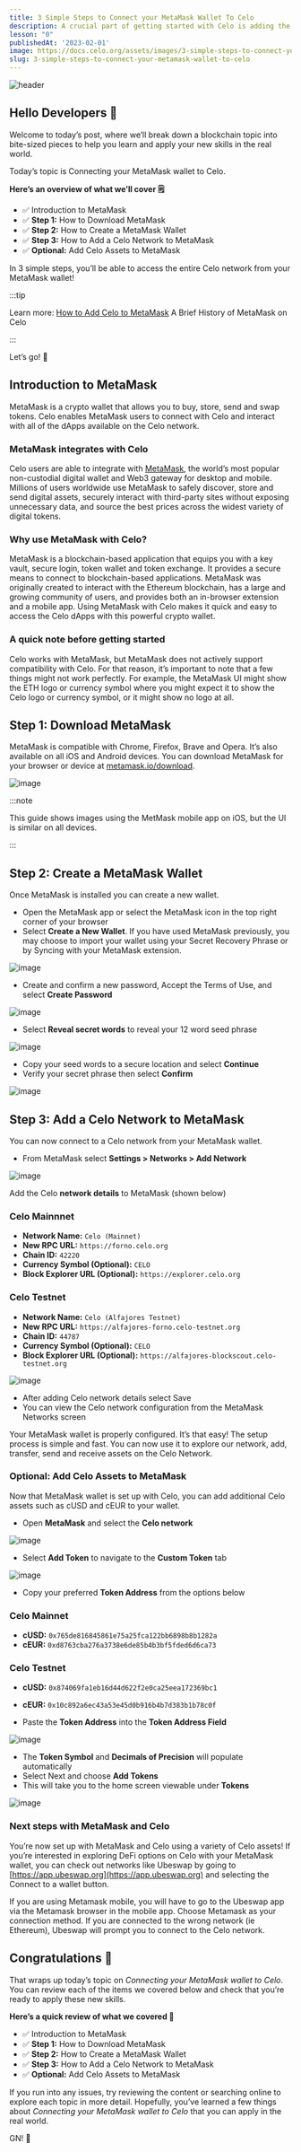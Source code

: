 ```yaml
---
title: 3 Simple Steps to Connect your MetaMask Wallet To Celo
description: A crucial part of getting started with Celo is adding the network to your MetaMask wallet, which opens up a range of possibilities to interact with the platform. In this article, we provide a step-by-step tutorial on how to add the Celo network.
lesson: "0"
publishedAt: '2023-02-01'
image: https://docs.celo.org/assets/images/3-simple-steps-to-connect-your-metamask-wallet-to-celo-a1e0388154990c622cbfc7ef54d8da05.png
slug: 3-simple-steps-to-connect-your-metamask-wallet-to-celo
---
```


![header](https://docs.celo.org/assets/images/3-simple-steps-to-connect-your-metamask-wallet-to-celo-a1e0388154990c622cbfc7ef54d8da05.png)

## Hello Developers 🌱

Welcome to today’s post, where we’ll break down a blockchain topic into bite-sized pieces to help you learn and apply your new skills in the real world.

Today’s topic is Connecting your MetaMask wallet to Celo.

**Here’s an overview of what we’ll cover 🗒**

- ✅ Introduction to MetaMask
- ✅ **Step 1:** How to Download MetaMask
- ✅ **Step 2:** How to Create a MetaMask Wallet
- ✅ **Step 3:** How to Add a Celo Network to MetaMask
- ✅ **Optional:** Add Celo Assets to MetaMask

In 3 simple steps, you’ll be able to access the entire Celo network from your MetaMask wallet!

:::tip

Learn more: [How to Add Celo to MetaMask](https://www.youtube.com/watch?v=JLHeCb01fzs) A Brief History of MetaMask on Celo

:::

Let’s go! 🚀

## Introduction to MetaMask

MetaMask is a crypto wallet that allows you to buy, store, send and swap tokens. Celo enables MetaMask users to connect with Celo and interact with all of the dApps available on the Celo network.

### MetaMask integrates with Celo

Celo users are able to integrate with [MetaMask](https://metamask.io/), the world’s most popular non-custodial digital wallet and Web3 gateway for desktop and mobile. Millions of users worldwide use MetaMask to safely discover, store and send digital assets, securely interact with third-party sites without exposing unnecessary data, and source the best prices across the widest variety of digital tokens.

### Why use MetaMask with Celo?

MetaMask is a blockchain-based application that equips you with a key vault, secure login, token wallet and token exchange. It provides a secure means to connect to blockchain-based applications. MetaMask was originally created to interact with the Ethereum blockchain, has a large and growing community of users, and provides both an in-browser extension and a mobile app. Using MetaMask with Celo makes it quick and easy to access the Celo dApps with this powerful crypto wallet.

### A quick note before getting started

Celo works with MetaMask, but MetaMask does not actively support compatibility with Celo. For that reason, it’s important to note that a few things might not work perfectly. For example, the MetaMask UI might show the ETH logo or currency symbol where you might expect it to show the Celo logo or currency symbol, or it might show no logo at all.

## Step 1: Download MetaMask

MetaMask is compatible with Chrome, Firefox, Brave and Opera. It’s also available on all iOS and Android devices. You can download MetaMask for your browser or device at [metamask.io/download](https://metamask.io/download.html).

![image](images/1.png)

:::note

This guide shows images using the MetMask mobile app on iOS, but the UI is similar on all devices.

:::

## Step 2: Create a MetaMask Wallet

Once MetaMask is installed you can create a new wallet.

- Open the MetaMask app or select the MetaMask icon in the top right corner of your browser
- Select **Create a New Wallet**. If you have used MetaMask previously, you may choose to import your wallet using your Secret Recovery Phrase or by Syncing with your MetaMask extension.

![image](images/2.png)

- Create and confirm a new password, Accept the Terms of Use, and select **Create Password**

![image](images/3.png)

- Select **Reveal secret words** to reveal your 12 word seed phrase

![image](images/4.png)

- Copy your seed words to a secure location and select **Continue**
- Verify your secret phrase then select **Confirm**

![image](images/5.png)

## Step 3: Add a Celo Network to MetaMask

You can now connect to a Celo network from your MetaMask wallet.

- From MetaMask select **Settings > Networks > Add Network**

![image](images/6.png)

Add the Celo **network details** to MetaMask (shown below)

### Celo Mainnnet

- **Network Name:** `Celo (Mainnet)`
- **New RPC URL:** `https://forno.celo.org`
- **Chain ID:** `42220`
- **Currency Symbol (Optional):** `CELO`
- **Block Explorer URL (Optional):** `https://explorer.celo.org`

### Celo Testnet

- **Network Name:** `Celo (Alfajores Testnet)`
- **New RPC URL:** `https://alfajores-forno.celo-testnet.org`
- **Chain ID:** `44787`
- **Currency Symbol (Optional):** `CELO`
- **Block Explorer URL (Optional):** `https://alfajores-blockscout.celo-testnet.org`

![image](images/7.png)

- After adding Celo network details select Save
- You can view the Celo network configuration from the MetaMask Networks screen

Your MetaMask wallet is properly configured. It’s that easy! The setup process is simple and fast. You can now use it to explore our network, add, transfer, send and receive assets on the Celo Network.

### Optional: Add Celo Assets to MetaMask

Now that MetaMask wallet is set up with Celo, you can add additional Celo assets such as cUSD and cEUR to your wallet.

- Open **MetaMask** and select the **Celo network**

![image](images/8.png)

- Select **Add Token** to navigate to the **Custom Token** tab

![image](images/9.png)

- Copy your preferred **Token Address** from the options below

### Celo Mainnet

- **cUSD:** `0x765de816845861e75a25fca122bb6898b8b1282a`
- **cEUR:** `0xd8763cba276a3738e6de85b4b3bf5fded6d6ca73`

### Celo Testnet

- **cUSD:** `0x874069fa1eb16d44d622f2e0ca25eea172369bc1`
- **cEUR:** `0x10c892a6ec43a53e45d0b916b4b7d383b1b78c0f`

- Paste the **Token Address** into the **Token Address Field**

![image](images/10.png)

- The **Token Symbol** and **Decimals of Precision** will populate automatically
- Select Next and choose **Add Tokens**
- This will take you to the home screen viewable under **Tokens**

![image](images/11.png)

### Next steps with MetaMask and Celo

You’re now set up with MetaMask and Celo using a variety of Celo assets! If you’re interested in exploring DeFi options on Celo with your MetaMask wallet, you can check out networks like Ubeswap by going to [https://app.ubeswap.org](https://app.ubeswap.org) and selecting the Connect to a wallet button.

If you are using Metamask mobile, you will have to go to the Ubeswap app via the Metamask browser in the mobile app. Choose Metamask as your connection method. If you are connected to the wrong network (ie Ethereum), Ubeswap will prompt you to connect to the Celo network.

## Congratulations 🎉

That wraps up today’s topic on _Connecting your MetaMask wallet to Celo_. You can review each of the items we covered below and check that you’re ready to apply these new skills.

**Here’s a quick review of what we covered 🤔**

- ✅ Introduction to MetaMask
- ✅ **Step 1:** How to Download MetaMask
- ✅ **Step 2:** How to Create a MetaMask Wallet
- ✅ **Step 3:** How to Add a Celo Network to MetaMask
- ✅ **Optional:** Add Celo Assets to MetaMask

If you run into any issues, try reviewing the content or searching online to explore each topic in more detail. Hopefully, you’ve learned a few things about _Connecting your MetaMask wallet to Celo_ that you can apply in the real world.

GN! 👋
